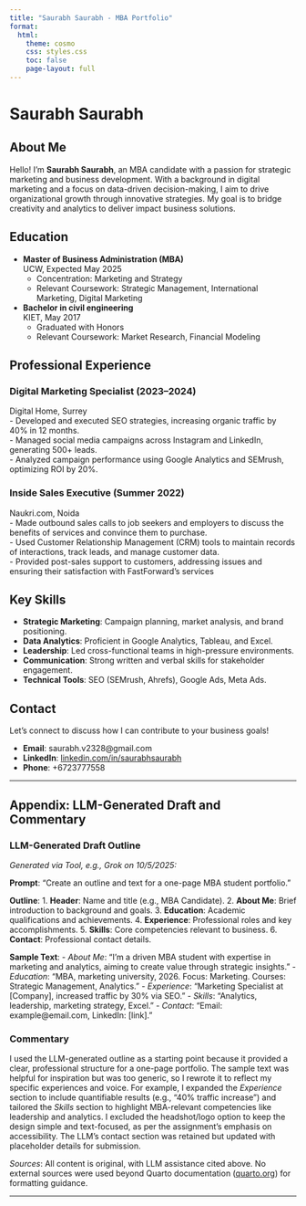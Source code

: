 ```yaml
---
title: "Saurabh Saurabh - MBA Portfolio"
format: 
  html:
    theme: cosmo
    css: styles.css
    toc: false
    page-layout: full
---
```


# Saurabh Saurabh

## About Me

Hello! I'm **Saurabh Saurabh**, an MBA candidate with a passion for strategic marketing and business development. With a background in digital marketing and a focus on data-driven decision-making, I aim to drive organizational growth through innovative strategies. My goal is to bridge creativity and analytics to deliver impact business solutions.

## Education

- **Master of Business Administration (MBA)**  
  UCW, Expected May 2025  
  - Concentration: Marketing and Strategy  
  - Relevant Coursework: Strategic Management, International Marketing, Digital Marketing  
  

- **Bachelor in civil engineering**  
  KIET, May 2017  
  - Graduated with Honors  
  - Relevant Coursework: Market Research, Financial Modeling

## Professional Experience

### Digital Marketing Specialist (2023–2024)  
Digital Home, Surrey  
- Developed and executed SEO strategies, increasing organic traffic by 40% in 12 months.  
- Managed social media campaigns across Instagram and LinkedIn, generating 500+ leads.  
- Analyzed campaign performance using Google Analytics and SEMrush, optimizing ROI by 20%.

###  Inside Sales Executive (Summer 2022)  
Naukri.com, Noida  
- Made outbound sales calls to job seekers and employers to
 discuss the benefits of services and convince them to
 purchase.   
- Used Customer Relationship Management (CRM) tools to
 maintain records of interactions, track leads, and manage
 customer data.   
- Provided post-sales support to customers, addressing issues
 and ensuring their satisfaction with FastForward's services

## Key Skills

- **Strategic Marketing**: Campaign planning, market analysis, and brand positioning.  
- **Data Analytics**: Proficient in Google Analytics, Tableau, and Excel.  
- **Leadership**: Led cross-functional teams in high-pressure environments.  
- **Communication**: Strong written and verbal skills for stakeholder engagement.  
- **Technical Tools**: SEO (SEMrush, Ahrefs), Google Ads, Meta Ads.

## Contact

Let’s connect to discuss how I can contribute to your business goals!

- **Email**: saurabh.v2328@gmail.com  
- **LinkedIn**: [linkedin.com/in/saurabhsaurabh](https://linkedin.com)  
- **Phone**: +6723777558  

---

## Appendix: LLM-Generated Draft and Commentary

### LLM-Generated Draft Outline
*Generated via Tool, e.g., Grok on 10/5/2025:*

**Prompt**: “Create an outline and text for a one-page MBA student portfolio.”

**Outline**:
1. **Header**: Name and title (e.g., MBA Candidate).
2. **About Me**: Brief introduction to background and goals.
3. **Education**: Academic qualifications and achievements.
4. **Experience**: Professional roles and key accomplishments.
5. **Skills**: Core competencies relevant to business.
6. **Contact**: Professional contact details.

**Sample Text**:
- *About Me*: “I’m a driven MBA student with expertise in marketing and analytics, aiming to create value through strategic insights.”
- *Education*: “MBA, marketing university, 2026. Focus: Marketing. Courses: Strategic Management, Analytics.”
- *Experience*: “Marketing Specialist at [Company], increased traffic by 30% via SEO.”
- *Skills*: “Analytics, leadership, marketing strategy, Excel.”
- *Contact*: “Email: example@email.com, LinkedIn: [link].”

### Commentary
I used the LLM-generated outline as a starting point because it provided a clear, professional structure for a one-page portfolio. The sample text was helpful for inspiration but was too generic, so I rewrote it to reflect my specific experiences and voice. For example, I expanded the *Experience* section to include quantifiable results (e.g., “40% traffic increase”) and tailored the *Skills* section to highlight MBA-relevant competencies like leadership and analytics. I excluded the headshot/logo option to keep the design simple and text-focused, as per the assignment’s emphasis on accessibility. The LLM’s contact section was retained but updated with placeholder details for submission.

*Sources*: All content is original, with LLM assistance cited above. No external sources were used beyond Quarto documentation ([quarto.org](https://quarto.org)) for formatting guidance.

---